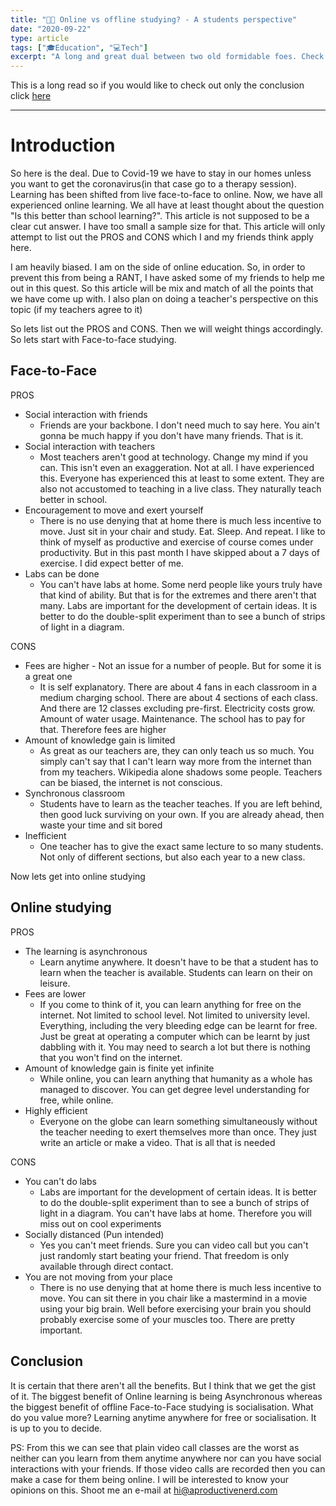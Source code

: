 ```yaml
---
title: "👨‍🎓 Online vs offline studying? - A students perspective"
date: "2020-09-22"
type: article
tags: ["🎓Education", "💻Tech"]
excerpt: "A long and great dual between two old formidable foes. Check it out with a student's perspective"
---
```


This is a long read so if you would like to check out only the conclusion click <a href="#Conclusion">here</a>

<hr />

# Introduction

So here is the deal. Due to Covid-19 we have to stay in our homes unless you want to get the coronavirus(in that case go to a therapy session). Learning has been shifted from live face-to-face to online. Now, we have all experienced online learning. We all have at least thought about the question "Is this better than school learning?". This article is not supposed to be a clear cut answer. I have too small a sample size for that. This article will only attempt to list out the PROS and CONS which I and my friends think apply here.

I am heavily biased. I am on the side of online education. So, in order to prevent this from being a RANT, I have asked some of my friends to help me out in this quest. So this article will be mix and match of all the points that we have come up with. I also plan on doing a teacher's perspective on this topic (if my teachers agree to it)

So lets list out the PROS and CONS. Then we will weight things accordingly. So lets start with Face-to-face studying.

## Face-to-Face

PROS

- Social interaction with friends
  - Friends are your backbone. I don't need much to say here. You ain't gonna be much happy if you don't have many friends. That is it.
- Social interaction with teachers
  - Most teachers aren't good at technology. Change my mind if you can. This isn't even an exaggeration. Not at all. I have experienced this. Everyone has experienced this at least to some extent. They are also not accustomed to teaching in a live class. They naturally teach better in school.
- Encouragement to move and exert yourself
  - There is no use denying that at home there is much less incentive to move. Just sit in your chair and study. Eat. Sleep. And repeat. I like to think of myself as productive and exercise of course comes under productivity. But in this past month I have skipped about a 7 days of exercise. I did expect better of me.
- Labs can be done
  - You can't have labs at home. Some nerd people like yours truly have that kind of ability. But that is for the extremes and there aren't that many. Labs are important for the development of certain ideas. It is better to do the double-split experiment than to see a bunch of strips of light in a diagram.

CONS

- Fees are higher - Not an issue for a number of people. But for some it is a great one
  - It is self explanatory. There are about 4 fans in each classroom in a medium charging school. There are about 4 sections of each class. And there are 12 classes excluding pre-first. Electricity costs grow. Amount of water usage. Maintenance. The school has to pay for that. Therefore fees are higher
- Amount of knowledge gain is limited
  - As great as our teachers are, they can only teach us so much. You simply can't say that I can't learn way more from the internet than from my teachers. Wikipedia alone shadows some people. Teachers can be biased, the internet is not conscious.
- Synchronous classroom
  - Students have to learn as the teacher teaches. If you are left behind, then good luck surviving on your own. If you are already ahead, then waste your time and sit bored
- Inefficient
  - One teacher has to give the exact same lecture to so many students. Not only of different sections, but also each year to a new class.

Now lets get into online studying

## Online studying

PROS

- The learning is asynchronous
  - Learn anytime anywhere. It doesn't have to be that a student has to learn when the teacher is available. Students can learn on their on leisure.
- Fees are lower
  - If you come to think of it, you can learn anything for free on the internet. Not limited to school level. Not limited to university level. Everything, including the very bleeding edge can be learnt for free. Just be great at operating a computer which can be learnt by just dabbling with it. You may need to search a lot but there is nothing that you won't find on the internet.
- Amount of knowledge gain is finite yet infinite
  - While online, you can learn anything that humanity as a whole has managed to discover. You can get degree level understanding for free, while online.
- Highly efficient
  - Everyone on the globe can learn something simultaneously without the teacher needing to exert themselves more than once. They just write an article or make a video. That is all that is needed

CONS

- You can't do labs
  - Labs are important for the development of certain ideas. It is better to do the double-split experiment than to see a bunch of strips of light in a diagram. You can't have labs at home. Therefore you will miss out on cool experiments
- Socially distanced (Pun intended)
  - Yes you can't meet friends. Sure you can video call but you can't just randomly start beating your friend. That freedom is only available through direct contact.
- You are not moving from your place
  - There is no use denying that at home there is much less incentive to move. You can sit there in you chair like a mastermind in a movie using your big brain. Well before exercising your brain you should probably exercise some of your muscles too. There are pretty important.

<h2 id="Conclusion">Conclusion</h2>

It is certain that there aren't all the benefits. But I think that we get the gist of it. The biggest benefit of Online learning is being Asynchronous whereas the biggest benefit of offline Face-to-Face studying is socialisation. What do you value more? Learning anytime anywhere for free or socialisation. It is up to you to decide.

PS: From this we can see that plain video call classes are the worst as neither can you learn from them anytime anywhere nor can you have social interactions with your friends. If those video calls are recorded then you can make a case for them being online. I will be interested to know your opinions on this. Shoot me an e-mail at hi@aproductivenerd.com
